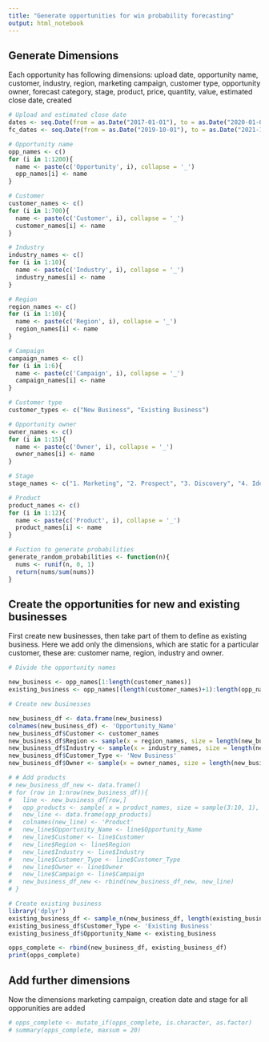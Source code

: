```yaml
---
title: "Generate opportunities for win probability forecasting"
output: html_notebook
---
```


## Generate Dimensions
Each opportunity has following dimensions: upload date, opportunity name, customer, industry, region, marketing campaign, customer type, opportunity owner, forecast category, stage, product, price, quantity, value, estimated close date, created

```r
# Upload and estimated close date
dates <- seq.Date(from = as.Date("2017-01-01"), to = as.Date("2020-01-01"), by = "week")
fc_dates <- seq.Date(from = as.Date("2019-10-01"), to = as.Date("2021-10-01"), by = "week")

# Opportunity name
opp_names <- c()
for (i in 1:1200){
  name <- paste(c('Opportunity', i), collapse = '_')
  opp_names[i] <- name
}

# Customer
customer_names <- c()
for (i in 1:700){
  name <- paste(c('Customer', i), collapse = '_')
  customer_names[i] <- name
}

# Industry
industry_names <- c()
for (i in 1:10){
  name <- paste(c('Industry', i), collapse = '_')
  industry_names[i] <- name
}

# Region
region_names <- c()
for (i in 1:10){
  name <- paste(c('Region', i), collapse = '_')
  region_names[i] <- name
}

# Campaign
campaign_names <- c()
for (i in 1:6){
  name <- paste(c('Campaign', i), collapse = '_')
  campaign_names[i] <- name
}

# Customer type
customer_types <- c("New Business", "Existing Business")

# Opportunity owner
owner_names <- c()
for (i in 1:15){
  name <- paste(c('Owner', i), collapse = '_')
  owner_names[i] <- name
}

# Stage
stage_names <- c("1. Marketing", "2. Prospect", "3. Discovery", "4. Identify Pains", "5. Value Proposition", "6. Final bid", "7. Closing", "Won", "Lost")

# Product
product_names <- c()
for (i in 1:12){
  name <- paste(c('Product', i), collapse = '_')
  product_names[i] <- name
}

# Fuction to generate probabilities
generate_random_probabilities <- function(n){
  nums <- runif(n, 0, 1)
  return(nums/sum(nums))
}

```


## Create the opportunities for new and existing businesses
First create new businesses, then take part of them to define as existing business. Here we add only the dimensions, which are static for a particular customer, these are: customer name, region, industry and owner.

```r
# Divide the opportunity names

new_business <- opp_names[1:length(customer_names)]
existing_business <- opp_names[(length(customer_names)+1):length(opp_names)]

# Create new businesses

new_business_df <- data.frame(new_business)
colnames(new_business_df) <- 'Opportunity_Name'
new_business_df$Customer <- customer_names
new_business_df$Region <- sample(x = region_names, size = length(new_business), replace = TRUE, prob = generate_random_probabilities(length(region_names)))
new_business_df$Industry <- sample(x = industry_names, size = length(new_business), replace = TRUE, prob = generate_random_probabilities(length(industry_names)))
new_business_df$Customer_Type <- 'New Business'
new_business_df$Owner <- sample(x = owner_names, size = length(new_business), replace = TRUE, prob = generate_random_probabilities(length(owner_names)))

# # Add products
# new_business_df_new <- data.frame()
# for (row in 1:nrow(new_business_df)){
#   line <- new_business_df[row,]
#   opp_products <- sample( x = product_names, size = sample(3:10, 1), replace = FALSE, prob = generate_random_probabilities(length(product_names)))
#   new_line <- data.frame(opp_products)
#   colnames(new_line) <- 'Product'
#   new_line$Opportunity_Name <- line$Opportunity_Name
#   new_line$Customer <- line$Customer
#   new_line$Region <- line$Region
#   new_line$Industry <- line$Industry
#   new_line$Customer_Type <- line$Customer_Type
#   new_line$Owner <- line$Owner
#   new_line$Campaign <- line$Campaign
#   new_business_df_new <- rbind(new_business_df_new, new_line)
# }

# Create existing business
library('dplyr')
existing_business_df <- sample_n(new_business_df, length(existing_business))
existing_business_df$Customer_Type <- 'Existing Business'
existing_business_df$Opportunity_Name <- existing_business

opps_complete <- rbind(new_business_df, existing_business_df)
print(opps_complete)
```

## Add further dimensions
Now the dimensions marketing campaign, creation date and stage for all opporunities are added
```r
# opps_complete <- mutate_if(opps_complete, is.character, as.factor)
# summary(opps_complete, maxsum = 20)


```

